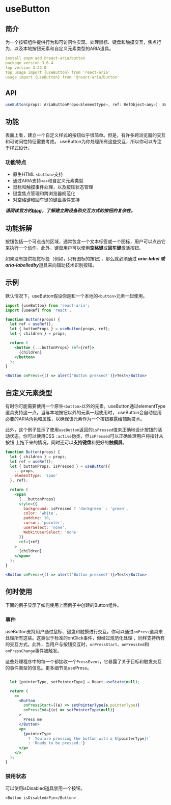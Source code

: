 # useButton

## 简介

为一个按钮组件提供行为和可访问性实现。处理鼠标、键盘和触摸交互，焦点行为，以及本地按钮元素和自定义元素类型的ARIA道具。

```yml
install	pnpm add @react-aria/button
package version 3.6.4
top version	3.22.0
top usage import {useButton} from 'react-aria'
usage import {useButton} from '@react-aria/button'
```


## API

```jsx
useButton(props: AriaButtonProps<ElementType>, ref: RefObject<any>): ButtonAria<HTMLAttributes<any>>
```

## 功能

表面上看，建立一个自定义样式的按钮似乎很简单。但是，有许多跨浏览器的交互和可访问性特征需要考虑。 useButton为你处理所有这些交互，所以你可以专注于样式设计。

### 功能特点
- 原生HTML `<button>`支持
- 通过ARIA支持`<a>`和自定义元素类型
- 鼠标和触摸事件处理，以及按压状态管理
- 键盘焦点管理和跨浏览器规范化
- 对空格键和回车键的键盘事件支持

***请阅读官方的[blog](https://react-spectrum.adobe.com/blog/building-a-button-part-1.html)，了解建立跨设备和交互方式的按钮的复杂性。***

## 功能拆解

按钮包括一个可点击的区域，通常包含一个文本标签或一个图标，用户可以点击它来执行一个动作。此外，键盘用户可以使用**空格键**或**回车键**激活按钮。

如果没有提供视觉标签（例如，只有图标的按钮），那么就必须通过 ***aria-label 或 aria-labelledby***道具来向辅助技术识别按钮。

## 示例

默认情况下，useButton假设你是和一个本地的`<button>`元素一起使用。

```jsx
import {useButton} from 'react-aria';
import {useRef} from 'react';

function Button(props) {
  let ref = useRef();
  let { buttonProps } = useButton(props, ref);
  let { children } = props;

  return (
    <button {...buttonProps} ref={ref}>
      {children}
    </button>
  );
}

<Button onPress={() => alert('Button pressed!')}>Test</Button>
```

## 自定义元素类型

有时你可能需要使用一个原生`<button>`以外的元素。useButton通过elementType道具支持这一点。当与本地按钮以外的元素一起使用时，
useButton会自动应用必要的ARIA角色和属性，以确保该元素作为一个按钮暴露给辅助技术。

此外，这个例子显示了使用`useButton`返回的`isPressed`值来正确地设计按钮的活动状态。你可以使用CSS `:active`伪类，但`isPressed`可以正确处理用户将指针从按钮
上拖下来的情况，同时还可以**支持键盘**和更好的**触摸屏**。

```jsx
function Button(props) {
  let { children } = props;
  let ref = useRef();
  let { buttonProps, isPressed } = useButton({
    ...props,
    elementType: 'span'
  }, ref);

  return (
    <span
      {...buttonProps}
      style={{
        background: isPressed ? 'darkgreen' : 'green',
        color: 'white',
        padding: 10,
        cursor: 'pointer',
        userSelect: 'none',
        WebkitUserSelect: 'none'
      }}
      ref={ref}
    >
      {children}
    </span>
  );
}

<Button onPress={() => alert('Button pressed!')}>Test</Button>
```

## 何时使用
下面的例子显示了如何使用上面例子中创建的Button组件。

### 事件
useButton支持用户通过鼠标、键盘和触摸进行交互。你可以通过`onPress`道具来处理所有这些。这类似于标准的onClick事件，但经过规范化处理
，同样支持所有的交互方式。此外，当用户与按钮交互时，`onPressStart`、`onPressEnd`和`onPressChange`事件被触发。

这些处理程序中的每一个都接收一个`PressEvent`，它暴露了关于目标和触发交互的事件类型的信息。更多细节见usePress。

```jsx

  let [pointerType, setPointerType] = React.useState(null);

  return (
    <>
      <Button
        onPressStart={(e) => setPointerType(e.pointerType)}
        onPressEnd={(e) => setPointerType(null)}
      >
        Press me
      </Button>
      <p>
        {pointerType
          ? `You are pressing the button with a ${pointerType}!`
          : 'Ready to be pressed.'}
      </p>
    </>
  );
}
```

### 禁用状态

可以使用isDisabled道具禁用一个按钮。

`<Button isDisabled>Pin</Button>`
